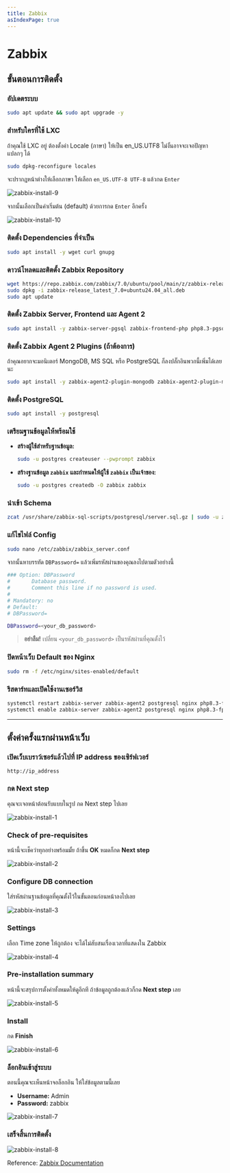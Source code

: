 ```yaml
---
title: Zabbix
asIndexPage: true
---
```



# Zabbix

## ขั้นตอนการติดตั้ง

<Steps>

### อัปเดตระบบ

```bash
sudo apt update && sudo apt upgrade -y
```

### สำหรับใครที่ใช้ LXC

ถ้าคุณใช้ LXC อยู่ ต้องตั้งค่า Locale (ภาษา) ให้เป็น en_US.UTF8 ไม่งั้นอาจจะเจอปัญหาแปลกๆ ได้

```bash
sudo dpkg-reconfigure locales
```

จะปรากฏหน้าต่างให้เลือกภาษา ให้เลือก `en_US.UTF-8 UTF-8` แล้วกด `Enter`

![zabbix-install-9](/images/zabbix/install-9.png)

จากนั้นเลือกเป็นค่าเริ่มต้น (default) ด้วยการกด `Enter` อีกครั้ง

![zabbix-install-10](/images/zabbix/install-10.png)

### ติดตั้ง Dependencies ที่จำเป็น

```bash
sudo apt install -y wget curl gnupg
```

### ดาวน์โหลดและติตดั้ง Zabbix Repository

```bash
wget https://repo.zabbix.com/zabbix/7.0/ubuntu/pool/main/z/zabbix-release/zabbix-release_latest_7.0+ubuntu24.04_all.deb
sudo dpkg -i zabbix-release_latest_7.0+ubuntu24.04_all.deb
sudo apt update
```

### ติดตั้ง Zabbix Server, Frontend และ Agent 2

```bash
sudo apt install -y zabbix-server-pgsql zabbix-frontend-php php8.3-pgsql zabbix-nginx-conf zabbix-sql-scripts zabbix-agent2
```

### ติดตั้ง Zabbix Agent 2 Plugins (ถ้าต้องการ)

ถ้าคุณอยากจะมอนิเตอร์ MongoDB, MS SQL หรือ PostgreSQL ก็ลงปลั๊กอินพวกนี้เพิ่มได้เลยนะ

```bash
sudo apt install -y zabbix-agent2-plugin-mongodb zabbix-agent2-plugin-mssql zabbix-agent2-plugin-postgresql
```

### ติดตั้ง PostgreSQL

```bash
sudo apt install -y postgresql
```

### เตรียมฐานข้อมูลให้พร้อมใช้

  - **สร้างผู้ใช้สำหรับฐานข้อมูล:**

    ```bash
    sudo -u postgres createuser --pwprompt zabbix
    ```

  - **สร้างฐานข้อมูล `zabbix` และกำหนดให้ผู้ใช้ `zabbix` เป็นเจ้าของ:**

    ```bash
    sudo -u postgres createdb -O zabbix zabbix
    ```

### นำเข้า Schema

```bash
zcat /usr/share/zabbix-sql-scripts/postgresql/server.sql.gz | sudo -u zabbix psql zabbix
```

###  แก้ไขไฟล์ Config

```bash
sudo nano /etc/zabbix/zabbix_server.conf
```

จากนั้นหาบรรทัด `DBPassword=` แล้วเพิ่มรหัสผ่านของคุณลงไปตามตัวอย่างนี้

```bash filename="/etc/zabbix/zabbix_server.conf"
### Option: DBPassword
#       Database password.
#       Comment this line if no password is used.
#
# Mandatory: no
# Default:
# DBPassword=

DBPassword=<your_db_password>
```

> **อย่าลืม\!** เปลี่ยน `<your_db_password>` เป็นรหัสผ่านที่คุณตั้งไว้

###  ปิดหน้าเว็บ Default ของ Nginx

```bash
sudo rm -f /etc/nginx/sites-enabled/default
```

###  รีสตาร์ทและเปิดใช้งานเซอร์วิส

```bash
systemctl restart zabbix-server zabbix-agent2 postgresql nginx php8.3-fpm
systemctl enable zabbix-server zabbix-agent2 postgresql nginx php8.3-fpm
```

</Steps>

-----

## ตั้งค่าครั้งแรกผ่านหน้าเว็บ

<Steps>

### เปิดเว็บเบราว์เซอร์แล้วไปที่ IP address ของเซิร์ฟเวอร์

```
http://ip_address
```

### กด Next step

คุณจะเจอหน้าต้อนรับแบบในรูป กด Next step ไปเลย

![zabbix-install-1](/images/zabbix/install-1.png)

### Check of pre-requisites

หน้านี้จะเช็คว่าทุกอย่างพร้อมมั้ย ถ้าขึ้น **OK** หมดก็กด **Next step**

![zabbix-install-2](/images/zabbix/install-2.png)

### Configure DB connection

ใส่รหัสผ่านฐานข้อมูลที่คุณตั้งไว้ในขั้นตอนก่อนหน้าลงไปเลย

![zabbix-install-3](/images/zabbix/install-3.png)

### Settings

เลือก Time zone ให้ถูกต้อง จะได้ไม่สับสนเรื่องเวลาที่แสดงใน Zabbix

![zabbix-install-4](/images/zabbix/install-4.png)

### Pre-installation summary

หน้านี้จะสรุปการตั้งค่าทั้งหมดให้ดูอีกที ถ้าข้อมูลถูกต้องแล้วก็กด **Next step** เลย

![zabbix-install-5](/images/zabbix/install-5.png)

### Install

กด **Finish**

![zabbix-install-6](/images/zabbix/install-6.png)

### ล็อกอินเข้าสู่ระบบ

ตอนนี้คุณจะเห็นหน้าจอล็อกอิน ให้ใส่ข้อมูลตามนี้เลย

  - **Username:** Admin
  - **Password:** zabbix

![zabbix-install-7](/images/zabbix/install-7.png)

### เสร็จสิ้นการติดตั้ง

![zabbix-install-8](/images/zabbix/install-8.png)
</Steps>

Reference: [Zabbix Documentation](https://www.zabbix.com/download?zabbix=7.0&os_distribution=ubuntu&os_version=24.04&components=server_frontend_agent_2&db=pgsql&ws=nginx)